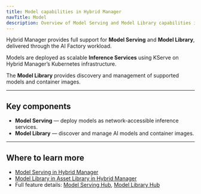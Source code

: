 ```yaml
---
title: Model capabilities in Hybrid Manager
navTitle: Model
description: Overview of Model Serving and Model Library capabilities in Hybrid Manager (HCP AI Factory workload).
---
```


Hybrid Manager provides full support for **Model Serving** and **Model Library**, delivered through the AI Factory workload.

Models are deployed as scalable **Inference Services** using KServe on Hybrid Manager’s Kubernetes infrastructure.

The **Model Library** provides discovery and management of supported models and container images.

* * *

## Key components

-   **Model Serving** — deploy models as network-accessible inference services.
-   **Model Library** — discover and manage AI models and container images.

* * *

## Where to learn more

-   [Model Serving in Hybrid Manager](./serving)
-   [Model Library in Asset Library in Hybrid Manager](./library)
-   Full feature details: [Model Serving Hub](/edb-postgres-ai/latest/ai-factory/model/serving/), [Model Library Hub](/edb-postgres-ai/latest/ai-factory/model/library/)
